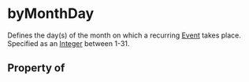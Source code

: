 # byMonthDay

Defines the day(s) of the month on which a recurring <a class="localLink" href="/Event">Event</a> takes place. Specified as an <a class="localLink" href="/Integer">Integer</a> between 1-31.

## Property of



